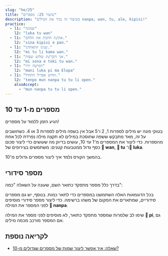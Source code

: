 ```yaml
---
slug: "he/25"
title: "שיעור 25: מספרים"
description: "בשיעור זה נכיר את המילים nanpa, wan, tu, ale, kipisi!"
practice:
  - l1: "שמונה"
    l2: "luka tu wan"
  - l1: "את/ה חתכת את הלחם."
    l2: "sina kipisi e pan."
  - l1: "שנינו התאחדנו."
    l2: "mi tu li kama wan."
  - l1: "אני דובר/ת שלוש שפות."
    l2: "mi sona e toki tu wan."
  - l1: "חמישה יורו"
    l2: "mani luka pi ma Elopa"
  - l1: "חודש אפריל התחיל."
    l2: "tenpo mun nanpa tu tu li open."
    alsoAccept:
      - "mun nanpa tu tu li open."
---
```




## מספרים מ-1 עד 10

הגיע הזמן ללמוד על מספרים!

<List>
  <Word sl="wan" m="אחד, אחת, מאוחד/ת" />
  <Word sl="tu" m="שנים, שתים, חצוי" />
  <Word sl="luka" m="חמש, יד" />
  <Word sl="mute" m="הרבה" />
  <Word sl="ale" m="כל, הכל, בשלמותו/ה" />
  <Word sl="kipisi" m="לחתוך, לחלק, חֵלֶק" />
</List>

בטוקי פונה יש מילים לספרות 1, 2 ו־5 אבל אין בשפה מילים לספרות 3 או 4. כשחושבים על זה, מאד מתבקש ששפה שחוסכת במילים לא תקצה מילה נפרדת לכל אחת מהספרות. כדי ליצור את המספרים מ־1 עד 10, עושים בדיוק מה שעושים כדי ליצור סכום כסף גדול ממטבעות קטנים: משתמשים בצירופים של **󱥳 wan**, **󱥮 tu** ו־**󱤭 luka**. 

<List>
    <Word sl="wan" m="אחת" />
    <Word sl="tu" m="שתים" />
    <Word sl="tu wan" m="שלוש" />
    <Word sl="tu tu" m="ארבע" />
    <Word sl="luka" m="חמש" />
    <Word sl="luka wan" m="שש" />
    <Word sl="luka tu" m="שבע" />
    <Word sl="luka tu wan" m="שמונה" />
    <Word sl="luka tu tu" m="תשע" />
    <Word sl="luka luka" m="עשר" />
</List>

בהמשך הקורס נלמד איך ליצור מספרים גדולים מ־10. 

## מספר סידורי

בדרך כלל מספר מתפקד כתואר השם, שעונה על השאלה "כמה":

<List>
    <Word sl="kala wan" m="דג אחד" />
    <Word sl="soko tu tu" m="ארבע פטריות" />
    <Word sl="mun luka" m="חמישה חודשים" />
</List>

בכל הדוגמאות האלה השתמשנו במספרים כדי לתאר כמות. בנוסף, יש גם מספרים *סידוריים*, שמתארים את המקום של משהו ברשימה. כדי ליצור מספר סידורי מוסיפים לפני המספר את המילה **󱤽 nanpa**.
<List>
    <Word sl="nanpa" m="מספר, האיבר ה-n-י ברשימה" />
    <Word sl="kala nanpa wan" m="הדג הראשון" />
    <Word sl="soko nanpa tu tu" m="הפטריה הרביעית" />
    <Word sl="mun nanpa luka" m="הירח החמישי" />
</List>

שימו לב שלמרות שמספר מתפקד כתואר, לא מוסיפים לפני מספר את המילה **󱥍 pi**, גם אם המספר מורכב מכמה מילים. 

<Practice exercises={frontmatter.practice} />

## לקריאה נוספת
* [שאלה: איך אפשר ליצור שמות של מספרים שגדולים מ-10?](/he/large-numbers/)

